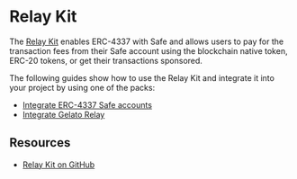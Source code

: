 
# Relay Kit

The [Relay Kit](https://github.com/safe-global/safe-core-sdk/tree/main/packages/relay-kit) enables ERC-4337 with Safe and allows users to pay for the transaction fees from their Safe account using the blockchain native token, ERC-20 tokens, or get their transactions sponsored.

<Grid item mt={3}>
  <CustomCard
    title={'@safe-global/relay-kit'}
    description={''}
    url={'https://www.npmjs.com/package/@safe-global/relay-kit'}
  />
</Grid>

The following guides show how to use the Relay Kit and integrate it into your project by using one of the packs:
- [Integrate ERC-4337 Safe accounts](./relay-kit/guides/4337-safe-sdk.mdx)
- [Integrate Gelato Relay](./relay-kit/guides/gelato-relay.mdx)

## Resources
- [Relay Kit on GitHub](https://github.com/safe-global/safe-core-sdk/tree/main/packages/relay-kit)
